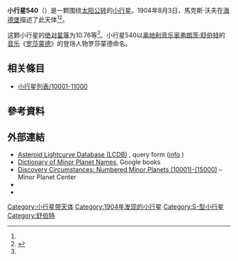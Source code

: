 {{Infobox planet
 | minorplanet     = yes
 | name            = 540 Rosamunde
 | background      = #D6D6D6
 | image = 
 | image_size      = 
 | caption         =
 | discovery_ref   =  <ref name="MPC-object" />
 | discoverer      = [[馬克斯·沃夫|馬克斯·沃夫]]
 | discovery_site  = [[海德堡|海德堡]]
 | discovered      = 1904年8月3日
 | mpc_name        = 540 Rosamunde
 | alt_names       = 540 Rosamunde
 | pronounced      = 
 | named_after     = <ref name="MPC-object" />
 | mp_category     = [[主帶小行星|主帶小行星]] <ref name="MPC-object" /><ref name="jpldata" />
 | orbit_ref       = <ref name="a">[http://ssd.jpl.nasa.gov/sbdb.cgi?sstr=540 540] {{Wayback|url=http://ssd.jpl.nasa.gov/sbdb.cgi?sstr=540 |date=20140815150618 }}，小行星數據庫瀏覽器（JPL Small-Body Database Browser）－[[美国国家航空航天局|美国国家航空航天局]]喷气推进实验室</ref>
 | epoch           = 2019-04-27.0（[[儒略日|JD]] 2458600.5）
 | uncertainty     = 0
 | observation_arc = 
 | aphelion = {{convert|2.418|AU|km|3|abbr=on|lk=out}}
 | perihelion      = {{convert|2.0201221|AU|km|3|abbr=on}}
 | semimajor       = 2.2188254
 | eccentricity    = 0.0895534
 | period          = 3.31[[儒略年|yr]]
 | mean_anomaly    = 23.17536[[度|°]]
 | mean_motion     = {{Deg2DMS|0.29820790|sup=ms}} / day
 | inclination     = 5.58316
 | asc_node        = 202.16853°
 | arg_peri        = 337.86471
 | mean_diameter   = 
 | rotation        = 
 | albedo          =
 | spectral_type   =
 | abs_magnitude   = 10.76<ref name="jpldata" />
}}
'''小行星540'''（{{lang-en|540 Rosamunde}}）是一颗围绕[[太阳|太阳]][[公转|公转]]的[[小行星|小行星]]。1904年8月3日，馬克斯·沃夫在[[海德堡|海德堡]]描述了此天体<ref name="a" /><ref>{{cite news|title=小行星列表|url=http://cfa-www.harvard.edu/iau/lists/NumberedMPs.txt|accessdate=2018-10-19|newspaper=哈佛大学|archive-date=2008-05-17|archive-url=https://web.archive.org/web/20080517010638/http://cfa-www.harvard.edu/iau/lists/NumberedMPs.txt|dead-url=no}}</ref>。

这颗小行星的[[绝对星等|绝对星等]]为10.76等<ref name="a" />。小行星540以[[奥地利|奥地利]][[音乐家|音乐家]][[弗朗茨·舒伯特|弗朗茨·舒伯特]]的[[音乐|音乐]]《[[罗莎蒙德|罗莎蒙德]]》的登场人物罗莎蒙德命名。

== 相关條目 ==
*[[小行星列表/10001-11000|小行星列表/10001-11000]]

== 參考資料 ==
{{reflist|refs=

<ref name="jpldata">{{cite web
 |type         = 2018-01-26 last obs.
 |title        = JPL Small-Body Database Browser:540 Rosamunde-540 Rosamunde
 |url          = https://ssd.jpl.nasa.gov/sbdb.cgi?sstr=540
 |publisher    = [[Jet_Propulsion_Laboratory|Jet Propulsion Laboratory]]
 |accessdate   = 28 March 2018
 |archive-date = 2020-12-04
 |archive-url  = https://web.archive.org/web/20201204031039/https://ssd.jpl.nasa.gov/sbdb.cgi?sstr=540
 |dead-url     = no
}}</ref>

<ref name="MPC-object">{{cite web
  |title      = 540 Rosamunde
  |work      = Minor Planet Center
  |url      = https://www.minorplanetcenter.net/db_search/show_object?object_id=540
  |accessdate      = 28 March 2018
  |archive-date      = 2016-03-04
  |archive-url      = https://web.archive.org/web/20160304102125/http://minorplanetcenter.net/db_search/show_object?object_id=540
  |dead-url      = no
  }}</ref>

}}

==  外部連結 ==
* [http://www.minorplanet.info/PHP/lcdbsummaryquery.php Asteroid Lightcurve Database (LCDB)] {{Wayback|url=http://www.minorplanet.info/PHP/lcdbsummaryquery.php |date=20171210173955 }}, query form ([http://www.minorplanet.info/lightcurvedatabase.html info] {{Wayback|url=http://www.minorplanet.info/lightcurvedatabase.html |date=20171216050541 }})
* [https://books.google.com/books?id=aeAg1X7afOoC&pg Dictionary of Minor Planet Names], Google books
* [http://www.minorplanetcenter.net/iau/lists/NumberedMPs010001.html Discovery Circumstances: Numbered Minor Planets (10001)-(15000)] {{Wayback|url=http://www.minorplanetcenter.net/iau/lists/NumberedMPs010001.html |date=20180612162317 }} – Minor Planet Center
* {{AstDys|540}}
* {{JPL small body}}

{{Minor Planet Number|[[小行星539|小行星539]]|[[小行星541|小行星541]]}}
{{小天体}}

[[Category:小行星带天体|Category:小行星带天体]]
[[Category:1904年发现的小行星|Category:1904年发现的小行星]]
[[Category:S-型小行星|Category:S-型小行星]]
[[Category:舒伯特|Category:舒伯特]]